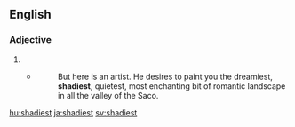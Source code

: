 ==English==

===Adjective===
{{head|en|adjective superlative form}}

# {{en-superlative of|shady}}
#* {{RQ:Melville Moby-Dick|1}}
#*: But here is an artist. He desires to paint you the dreamiest, '''shadiest''', quietest, most enchanting bit of romantic landscape in all the valley of the Saco.

[[hu:shadiest]]
[[ja:shadiest]]
[[sv:shadiest]]